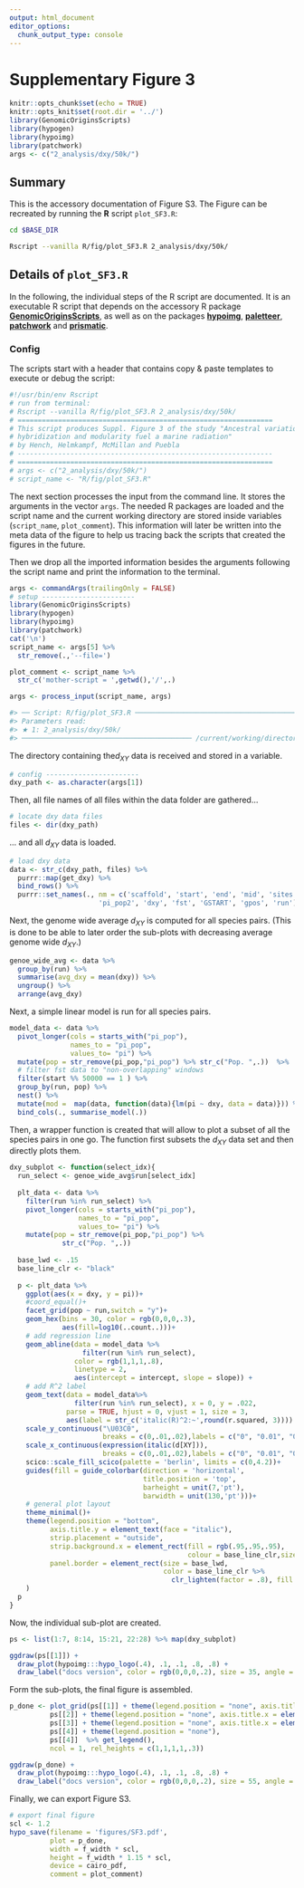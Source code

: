 ```yaml
---
output: html_document
editor_options:
  chunk_output_type: console
---
```

# Supplementary Figure 3

```r
knitr::opts_chunk$set(echo = TRUE)
knitr::opts_knit$set(root.dir = '../')
library(GenomicOriginsScripts)
library(hypogen)
library(hypoimg)
library(patchwork)
args <- c("2_analysis/dxy/50k/")
```

## Summary

This is the accessory documentation of Figure S3.
The Figure can be recreated by running the **R** script `plot_SF3.R`:

```sh
cd $BASE_DIR

Rscript --vanilla R/fig/plot_SF3.R 2_analysis/dxy/50k/

```

## Details of `plot_SF3.R`

In the following, the individual steps of the R script are documented.
It is an executable R script that depends on the accessory R package [**GenomicOriginsScripts**](https://k-hench.github.io/GenomicOriginsScripts), as well as on the packages [**hypoimg**](https://k-hench.github.io/hypoimg), [**paletteer**](https://emilhvitfeldt.github.io/paletteer/), [**patchwork**](https://patchwork.data-imaginist.com/) and [**prismatic**](https://emilhvitfeldt.github.io/prismatic/).

### Config

The scripts start with a header that contains copy & paste templates to execute or debug the script:

```r
#!/usr/bin/env Rscript
# run from terminal:
# Rscript --vanilla R/fig/plot_SF3.R 2_analysis/dxy/50k/
# ===============================================================
# This script produces Suppl. Figure 3 of the study "Ancestral variation,
# hybridization and modularity fuel a marine radiation"
# by Hench, Helmkampf, McMillan and Puebla
# ---------------------------------------------------------------
# ===============================================================
# args <- c("2_analysis/dxy/50k/")
# script_name <- "R/fig/plot_SF3.R"
```

The next section processes the input from the command line.
It stores the arguments in the vector `args`.
The needed R packages are loaded and the script name and the current working directory are stored inside variables (`script_name`, `plot_comment`).
This information will later be written into the meta data of the figure to help us tracing back the scripts that created the figures in the future.

Then we drop all the imported information besides the arguments following the script name and print the information to the terminal.

```r
args <- commandArgs(trailingOnly = FALSE)
# setup -----------------------
library(GenomicOriginsScripts)
library(hypogen)
library(hypoimg)
library(patchwork)
cat('\n')
script_name <- args[5] %>%
  str_remove(.,'--file=')

plot_comment <- script_name %>%
  str_c('mother-script = ',getwd(),'/',.)

args <- process_input(script_name, args)
```

```r
#> ── Script: R/fig/plot_SF3.R ────────────────────────────────────────────
#> Parameters read:
#> ★ 1: 2_analysis/dxy/50k/
#> ────────────────────────────────────────── /current/working/directory ──
```

The directory containing the$d_{XY}$ data is received and stored in a variable.

```r
# config -----------------------
dxy_path <- as.character(args[1])
```

Then, all file names of all files within the data folder are gathered...

```r
# locate dxy data files
files <- dir(dxy_path)
```

... and all $d_{XY}$ data is loaded.

```r
# load dxy data
data <- str_c(dxy_path, files) %>%
  purrr::map(get_dxy) %>%
  bind_rows() %>%
  purrr::set_names(., nm = c('scaffold', 'start', 'end', 'mid', 'sites', 'pi_pop1',
                      'pi_pop2', 'dxy', 'fst', 'GSTART', 'gpos', 'run'))
```

Next, the genome wide average $d_{XY}$ is computed for all species pairs.
(This is done to be able to later order the sub-plots with decreasing average genome wide $d_{XY}$.)

```r
genoe_wide_avg <- data %>% 
  group_by(run) %>%
  summarise(avg_dxy = mean(dxy)) %>%
  ungroup() %>%
  arrange(avg_dxy)
```

Next, a simple linear model is run for all species pairs.

```r
model_data <- data %>%
  pivot_longer(cols = starts_with("pi_pop"),
               names_to = "pi_pop", 
               values_to= "pi") %>%
  mutate(pop = str_remove(pi_pop,"pi_pop") %>% str_c("Pop. ",.))  %>%
  # filter fst data to "non-overlapping" windows
  filter(start %% 50000 == 1 ) %>%
  group_by(run, pop) %>%
  nest() %>%
  mutate(mod =  map(data, function(data){lm(pi ~ dxy, data = data)})) %>%
  bind_cols(., summarise_model(.))
```

Then, a wrapper function is created that will allow to plot a subset of all the species pairs in one go.
The function first subsets the $d_{XY}$ data set and then directly plots them.

```r
dxy_subplot <- function(select_idx){
  run_select <- genoe_wide_avg$run[select_idx]
  
  plt_data <- data %>%
    filter(run %in% run_select) %>%
    pivot_longer(cols = starts_with("pi_pop"),
                 names_to = "pi_pop", 
                 values_to= "pi") %>%
    mutate(pop = str_remove(pi_pop,"pi_pop") %>% 
             str_c("Pop. ",.))
  
  base_lwd <- .15
  base_line_clr <- "black"
  
  p <- plt_data %>%
    ggplot(aes(x = dxy, y = pi))+
    #coord_equal()+
    facet_grid(pop ~ run,switch = "y")+
    geom_hex(bins = 30, color = rgb(0,0,0,.3),
             aes(fill=log10(..count..)))+
    # add regression line
    geom_abline(data = model_data %>%
                  filter(run %in% run_select),
                color = rgb(1,1,1,.8),
                linetype = 2,
                aes(intercept = intercept, slope = slope)) +
    # add R^2 label
    geom_text(data = model_data%>%
                filter(run %in% run_select), x = 0, y = .022,
              parse = TRUE, hjust = 0, vjust = 1, size = 3,
              aes(label = str_c('italic(R)^2:~',round(r.squared, 3)))) +
    scale_y_continuous("\U03C0",
                       breaks = c(0,.01,.02),labels = c("0", "0.01", "0.02"))+
    scale_x_continuous(expression(italic(d[XY])),
                       breaks = c(0,.01,.02),labels = c("0", "0.01", "0.02"))+
    scico::scale_fill_scico(palette = 'berlin', limits = c(0,4.2))+
    guides(fill = guide_colorbar(direction = 'horizontal',
                                 title.position = 'top',
                                 barheight = unit(7,'pt'),
                                 barwidth = unit(130,'pt')))+
    # general plot layout
    theme_minimal()+
    theme(legend.position = "bottom",
          axis.title.y = element_text(face = "italic"),
          strip.placement = "outside", 
          strip.background.x = element_rect(fill = rgb(.95,.95,.95),
                                            colour = base_line_clr,size = base_lwd),
          panel.border = element_rect(size = base_lwd,
                                      color = base_line_clr %>% 
                                        clr_lighten(factor = .8), fill = rgb(1,1,1,0))
    )
  p
}
```

Now, the individual sub-plot are created.

```r
ps <- list(1:7, 8:14, 15:21, 22:28) %>% map(dxy_subplot)
```

```r
ggdraw(ps[[1]]) + 
  draw_plot(hypoimg:::hypo_logo(.4), .1, .1, .8, .8) +
  draw_label("docs version", color = rgb(0,0,0,.2), size = 35, angle = 45)
```

Form the sub-plots, the final figure is assembled.

```r
p_done <- plot_grid(ps[[1]] + theme(legend.position = "none", axis.title.x = element_blank()), 
          ps[[2]] + theme(legend.position = "none", axis.title.x = element_blank()), 
          ps[[3]] + theme(legend.position = "none", axis.title.x = element_blank()),
          ps[[4]] + theme(legend.position = "none"),
          ps[[4]]  %>% get_legend(),
          ncol = 1, rel_heights = c(1,1,1,1,.3))
```

```r
ggdraw(p_done) + 
  draw_plot(hypoimg:::hypo_logo(.4), .1, .1, .8, .8) +
  draw_label("docs version", color = rgb(0,0,0,.2), size = 55, angle = 45)
```

Finally, we can export Figure S3.

```r
# export final figure
scl <- 1.2
hypo_save(filename = 'figures/SF3.pdf',
          plot = p_done,
          width = f_width * scl,
          height = f_width * 1.15 * scl,
          device = cairo_pdf,
          comment = plot_comment)
```
